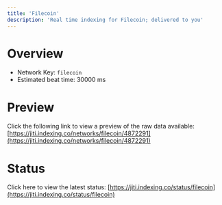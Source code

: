 ```yaml
---
title: 'Filecoin'
description: 'Real time indexing for Filecoin; delivered to you'
---
```


# Overview
- Network Key: `filecoin`
- Estimated beat time: 30000 ms

# Preview
Click the following link to view a preview of the raw data available: [https://jiti.indexing.co/networks/filecoin/4872291](https://jiti.indexing.co/networks/filecoin/4872291)

# Status
Click here to view the latest status: [https://jiti.indexing.co/status/filecoin](https://jiti.indexing.co/status/filecoin)

